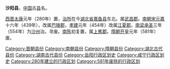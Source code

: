 '''沙阳县'''，[[中国|中国]]古[[县|县]]名。

[[西晋|西晋]][[太康_(西晋)|太康]]元年（280年）置，[[治所|治所]]在今[[湖北省|湖北省]][[嘉鱼县|嘉鱼县]]东北。属[[武昌郡|武昌郡]]。[[南朝宋|南朝宋]][[元嘉_(刘宋)|元嘉]]十六年（439年），改属[[巴陵郡|巴陵郡]]，[[孝建|孝建]]元年（454年）改属[[江夏郡|江夏郡]]。[[南梁|南梁]][[承聖|承圣]]三年（554年）为[[沙州|沙州]]治。寻废。[[陳_(南朝)|南陈]]初复置，属[[上嶲郡|上嶲郡]]。[[隋朝|隋朝]][[开皇|开皇]]元年（581年）废。

{{中国古代行政区划小作品}}
{{DEFAULTSORT:S}}
[[Category:晋朝县份|Category:晋朝县份]]
[[Category:南朝县份|Category:南朝县份]]
[[Category:隋朝县份|Category:隋朝县份]]
[[Category:湖北古代县份|Category:湖北古代县份]]
[[Category:湖南古代县份|Category:湖南古代县份]]
[[Category:岳阳行政区划史|Category:岳阳行政区划史]]
[[Category:咸宁行政区划史|Category:咸宁行政区划史]]
[[Category:280年建立的行政区划|Category:280年建立的行政区划]]
[[Category:581年废除的行政区划|Category:581年废除的行政区划]]